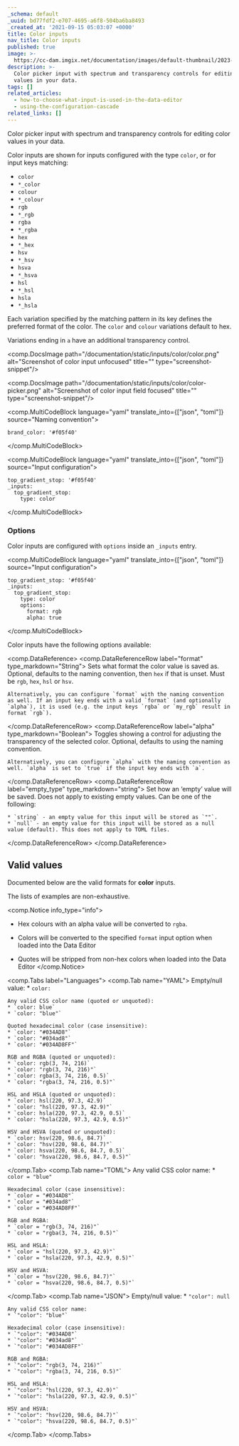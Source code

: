 ```yaml
---
_schema: default
_uuid: bd77fdf2-e707-4695-a6f8-504ba6ba8493
_created_at: '2021-09-15 05:03:07 +0000'
title: Color inputs
nav_title: Color inputs
published: true
image: >-
  https://cc-dam.imgix.net/documentation/images/default-thumbnail/2023-Q4/CloudCannon-Documentation-Thumbnail.png
description: >-
  Color picker input with spectrum and transparency controls for editing color
  values in your data.
tags: []
related_articles:
  - how-to-choose-what-input-is-used-in-the-data-editor
  - using-the-configuration-cascade
related_links: []
---
```

Color picker input with spectrum and transparency controls for editing color values in your data.

Color inputs are shown for inputs configured with the type `color`, or for input keys matching:

* `color`
* `*_color`
* `colour`
* `*_colour`
* `rgb`
* `*_rgb`
* `rgba`
* `*_rgba`
* `hex`
* `*_hex`
* `hsv`
* `*_hsv`
* `hsva`
* `*_hsva`
* `hsl`
* `*_hsl`
* `hsla`
* `*_hsla`

Each variation specified by the matching pattern in its key defines the preferred format of the color. The `color` and `colour` variations default to hex.

Variations ending in `a` have an additional transparency control.

<comp.DocsImage path="/documentation/static/inputs/color/color.png" alt="Screenshot of color input unfocused" title="" type="screenshot-snippet"/>

<comp.DocsImage path="/documentation/static/inputs/color/color-picker.png" alt="Screenshot of color input field focused" title="" type="screenshot-snippet"/>

<comp.MultiCodeBlock language="yaml" translate_into={["json", "toml"]} source="Naming convention">
```
brand_color: '#f05f40'
```
</comp.MultiCodeBlock>

<comp.MultiCodeBlock language="yaml" translate_into={["json", "toml"]} source="Input configuration">
```
top_gradient_stop: '#f05f40'
_inputs:
  top_gradient_stop:
    type: color
```
</comp.MultiCodeBlock>

### Options

Color inputs are configured with `options` inside an `_inputs` entry.

<comp.MultiCodeBlock language="yaml" translate_into={["json", "toml"]} source="Input configuration">
```
top_gradient_stop: '#f05f40'
_inputs:
  top_gradient_stop:
    type: color
    options:
      format: rgb
      alpha: true
```
</comp.MultiCodeBlock>

Color inputs have the following options available:

<comp.DataReference>
 <comp.DataReferenceRow label="format" type_markdown="String">
    Sets what format the color value is saved as. Optional, defaults to the naming convention, then `hex` if that is unset. Must be `rgb`, `hex`, `hsl`  or `hsv`.

    Alternatively, you can configure `format` with the naming convention as well. If an input key ends with a valid `format` (and optionally `alpha`), it is used (e.g. the input keys `rgba` or `my_rgb` result in format `rgb`).
 </comp.DataReferenceRow>
  <comp.DataReferenceRow label="alpha" type_markdown="Boolean">
    Toggles showing a control for adjusting the transparency of the selected color. Optional, defaults to using the naming convention.

    Alternatively, you can configure `alpha` with the naming convention as well. `alpha` is set to `true` if the input key ends with `a`.
 </comp.DataReferenceRow>
  <comp.DataReferenceRow label="empty_type" type_markdown="string">
    Set how an ‘empty’ value will be saved. Does not apply to existing empty values. Can be one of the following:

    * `string` - an empty value for this input will be stored as `""`.
    * `null` - an empty value for this input will be stored as a null value (default). This does not apply to TOML files.
 </comp.DataReferenceRow>
</comp.DataReference>

## Valid values

Documented below are the valid formats for **color** inputs.

The lists of examples are non-exhaustive.

<comp.Notice info_type="info">
  * Hex colours with an alpha value will be converted to `rgba`.

  * Colors will be converted to the specified `format` input
  option when loaded into the Data Editor

  * Quotes will be stripped from non-hex colors when loaded into the Data
  Editor
</comp.Notice>

<comp.Tabs label="Languages">
 <comp.Tab name="YAML">
    Empty/null value:
    * `color: `

    Any valid CSS color name (quoted or unquoted):
    * `color: blue`
    * `color: "blue"`

    Quoted hexadecimal color (case insensitive):
    * `color: "#034AD8"`
    * `color: "#034ad8"`
    * `color: "#034AD8FF"`

    RGB and RGBA (quoted or unquoted):
    * `color: rgb(3, 74, 216)`
    * `color: "rgb(3, 74, 216)"`
    * `color: rgba(3, 74, 216, 0.5)`
    * `color: "rgba(3, 74, 216, 0.5)"`

    HSL and HSLA (quoted or unquoted):
    * `color: hsl(220, 97.3, 42.9)`
    * `color: "hsl(220, 97.3, 42.9)"`
    * `color: hsla(220, 97.3, 42.9, 0.5)`
    * `color: "hsla(220, 97.3, 42.9, 0.5)"`

    HSV and HSVA (quoted or unquoted):
    * `color: hsv(220, 98.6, 84.7)`
    * `color: "hsv(220, 98.6, 84.7)"`
    * `color: hsva(220, 98.6, 84.7, 0.5)`
    * `color: "hsva(220, 98.6, 84.7, 0.5)"`
 </comp.Tab>
  <comp.Tab name="TOML">
    Any valid CSS color name:
    * `color = "blue"`

    Hexadecimal color (case insensitive):
    * `color = "#034AD8"`
    * `color = "#034ad8"`
    * `color = "#034AD8FF"`

    RGB and RGBA:
    * `color = "rgb(3, 74, 216)"`
    * `color = "rgba(3, 74, 216, 0.5)"`

    HSL and HSLA:
    * `color = "hsl(220, 97.3, 42.9)"`
    * `color = "hsla(220, 97.3, 42.9, 0.5)"`

    HSV and HSVA:
    * `color = "hsv(220, 98.6, 84.7)"`
    * `color = "hsva(220, 98.6, 84.7, 0.5)"`
 </comp.Tab>
  <comp.Tab name="JSON">
    Empty/null value:
    * `"color": null`

    Any valid CSS color name:
    * `"color": "blue"`

    Hexadecimal color (case insensitive):
    * `"color": "#034AD8"`
    * `"color": "#034ad8"`
    * `"color": "#034AD8FF"`

    RGB and RGBA:
    * `"color": "rgb(3, 74, 216)"`
    * `"color": "rgba(3, 74, 216, 0.5)"`

    HSL and HSLA:
    * `"color": "hsl(220, 97.3, 42.9)"`
    * `"color": "hsla(220, 97.3, 42.9, 0.5)"`

    HSV and HSVA:
    * `"color": "hsv(220, 98.6, 84.7)"`
    * `"color": "hsva(220, 98.6, 84.7, 0.5)"`
 </comp.Tab>
</comp.Tabs>